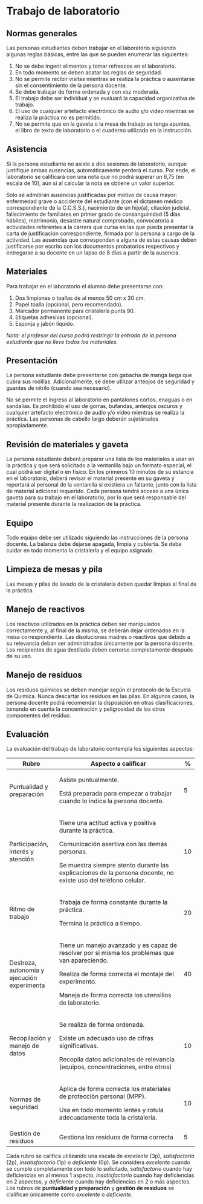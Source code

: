 # Trabajo de laboratorio

## Normas generales

Las personas estudiantes deben trabajar en el laboratorio siguiendo algunas reglas básicas, entre las que se pueden enumerar las siguientes:

1.  No se debe ingerir alimentos y tomar refrescos en el laboratorio.
2.  En todo momento se deben acatar las reglas de seguridad.
3.  No se permite recibir visitas mientras se realiza la práctica o ausentarse sin el consentimiento de la persona docente.
4.  Se debe trabajar de forma ordenada y con voz moderada.
5.  El trabajo debe ser individual y se evaluará la capacidad organizativa de trabajo.
6.  El uso de cualquier artefacto electrónico de audio y/o video mientras se realiza la práctica no es permitido.
7.  No se permite que en la gaveta o la mesa de trabajo se tenga apuntes, el libro de texto de laboratorio o el cuaderno utilizado en la instrucción.

## Asistencia

Si la persona estudiante no asiste a dos sesiones de laboratorio, aunque justifique ambas ausencias, automáticamente perderá el curso. Por ende, el laboratorio se calificará con una nota que no podrá superar un 6,75 (en escala de 10), aún si al calcular la nota se obtiene un valor superior.

Solo se admitirán ausencias justificadas por motivo de causa mayor: enfermedad grave o accidente del estudiante (con el dictamen médico correspondiente de la C.C.S.S.), nacimiento de un hijo(a), citación judicial, fallecimiento de familiares en primer grado de consanguinidad (5 días hábiles), matrimonio, desastre natural comprobado, convocatoria a actividades referentes a la carrera que cursa en las que pueda presentar la carta de justificación correspondiente, firmada por la persona a cargo de la actividad. Las ausencias que correspondan a alguna de estas causas deben justificarse por escrito con los documentos probatorios respectivos y entregarse a su docente en un lapso de 8 días a partir de la ausencia.

## Materiales

Para trabajar en el laboratorio el alumno debe presentarse con:

1.  Dos limpiones o toallas de al menos 50 cm x 30 cm.
2.  Papel toalla (opcional, pero recomendado).
3.  Marcador permanente para cristalería punta 90.
4.  Etiquetas adhesivas (opcional).
5.  Esponja y jabón líquido.

*Nota: el profesor del curso podrá restringir la entrada de la persona estudiante que no lleve todos los materiales.*

## Presentación

La persona estudiante debe presentarse con gabacha de manga larga que cubra sus rodillas. Adicionalmente, se debe utilizar anteojos de seguridad y guantes de nitrilo (cuando sea necesario).

No se permite el ingreso al laboratorio en pantalones cortos, enaguas o en sandalias. Es prohibido el uso de gorras, bufandas, anteojos oscuros y cualquier artefacto electrónico de audio y/o video mientras se realiza la práctica. Las personas de cabello largo deberán sujetárselos apropiadamente.

## Revisión de materiales y gaveta

La persona estudiante deberá preparar una lista de los materiales a usar en la práctica y que será solicitado a la ventanilla bajo un formato especial, el cual podrá ser digital o en físico. En los primeros 10 minutos de su estancia en el laboratorio, deberá revisar el material presente en su gaveta y reportará al personal de la ventanilla si existiera un faltante, junto con la lista de material adicional requerido. Cada persona tendrá acceso a una única gaveta para su trabajo en el laboratorio, por lo que será responsable del material presente durante la realización de la práctica.

## Equipo

Todo equipo debe ser utilizado siguiendo las instrucciones de la persona docente. La balanza debe dejarse apagada, limpia y cubierta. Se debe cuidar en todo momento la cristalería y el equipo asignado.

## Limpieza de mesas y pila

Las mesas y pilas de lavado de la cristalería deben quedar limpias al final de la práctica.

## Manejo de reactivos

Los reactivos utilizados en la práctica deben ser manipulados correctamente y, al final de la misma, se deberán dejar ordenados en la mesa correspondiente. Las disoluciones madres o reactivos que debido a su relevancia deban ser administrados únicamente por la persona docente. Los recipientes de agua destilada deben cerrarse completamente después de su uso.

## Manejo de residuos

Los residuos químicos se deben manejar según el protocolo de la Escuela de Química. Nunca descartar los residuos en las pilas. En algunos casos, la persona docente podrá recomendar la disposición en otras clasificaciones, tomando en cuenta la concentración y peligrosidad de los otros componentes del residuo.

## Evaluación

La evaluación del trabajo de laboratorio contempla los siguientes aspectos:

+---------------------------------------------+----------------------------------------------------------------------------------------------------------------+-----------+
| Rubro                                       | Aspecto a calificar                                                                                            | \%        |
+=============================================+================================================================================================================+===========+
| Puntualidad y preparación                   | Asiste puntualmente.                                                                                           | 5         |
|                                             |                                                                                                                |           |
|                                             | Está preparada para empezar a trabajar cuando lo indica la persona docente.                                    |           |
+---------------------------------------------+----------------------------------------------------------------------------------------------------------------+-----------+
| Participación, interés y atención           | Tiene una actitud activa y positiva durante la práctica.                                                       | 10        |
|                                             |                                                                                                                |           |
|                                             | Comunicación asertiva con las demás personas.                                                                  |           |
|                                             |                                                                                                                |           |
|                                             | Se muestra siempre atento durante las explicaciones de la persona docente, no existe uso del teléfono celular. |           |
+---------------------------------------------+----------------------------------------------------------------------------------------------------------------+-----------+
| Ritmo de trabajo                            | Trabaja de forma constante durante la práctica.                                                                | 20        |
|                                             |                                                                                                                |           |
|                                             | Termina la práctica a tiempo.                                                                                  |           |
+---------------------------------------------+----------------------------------------------------------------------------------------------------------------+-----------+
| Destreza, autonomía y ejecución experimenta | Tiene un manejo avanzado y es capaz de resolver por sí misma los problemas que van apareciendo.                | 40        |
|                                             |                                                                                                                |           |
|                                             | Realiza de forma correcta el montaje del experimento.                                                          |           |
|                                             |                                                                                                                |           |
|                                             | Maneja de forma correcta los utensilios de laboratorio.                                                        |           |
+---------------------------------------------+----------------------------------------------------------------------------------------------------------------+-----------+
| Recopilación y manejo de datos              | Se realiza de forma ordenada.                                                                                  | 10        |
|                                             |                                                                                                                |           |
|                                             | Existe un adecuado uso de cifras significativas.                                                               |           |
|                                             |                                                                                                                |           |
|                                             | Recopila datos adicionales de relevancia (equipos, concentraciones, entre otros)                               |           |
+---------------------------------------------+----------------------------------------------------------------------------------------------------------------+-----------+
| Normas de seguridad                         | Aplica de forma correcta los materiales de protección personal (MPP).                                          | 10        |
|                                             |                                                                                                                |           |
|                                             | Usa en todo momento lentes y rotula adecuadamente toda la cristalería.                                         |           |
+---------------------------------------------+----------------------------------------------------------------------------------------------------------------+-----------+
| Gestión de residuos                         | Gestiona los residuos de forma correcta                                                                        | 5         |
+---------------------------------------------+----------------------------------------------------------------------------------------------------------------+-----------+

Cada rubro se califica utilizando una escala de *excelente* (3p), *satisfactorio* (2p), *insatisfactorio* (1p) o *deficiente* (0p). Se considera *excelente* cuando se cumple completamente con todo lo solicitado, *satisfactorio* cuando hay deficiencias en al menos 1 aspecto, *insatisfactorio* cuando hay deficiencias en 2 aspectos, y *deficiente* cuando hay deficiencias en 2 o más aspectos. Los rubros de **puntualidad y preparación** y **gestión de residuos** se clalifican únicamente como *excelente* o *deficiente*.
